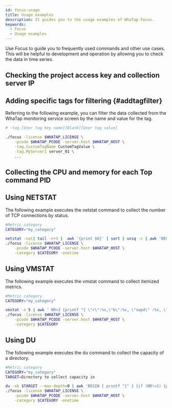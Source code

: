 ```yaml
---
id: focus-usage
title: Usage examples
description: It guides you to the usage examples of WhaTap Focus.
keywords:
  - Focus
  - Usage examples
---
```


Use Focus to guide you to frequently used commands and other use cases. This will be helpful to development and operation by allowing you to check the data in time series.

## Checking the project access key and collection server IP


<Checkpakip />

## Adding specific tags for filtering {#addtagfilter}

Referring to the following example, you can filter the data collected from the WhaTap monitoring service screen by the name and value for the tag.

```bash title="SH" showLineNumbers {5,6}
# -tag.[User tag key name][Blank][User tag value]

./focus -license $WHATAP_LICENSE \
    -pcode $WHATAP_PCODE -server.host $WHATAP_HOST \
    -tag.CustomTagName CustomTagValue \
    -tag.MyServer1 server_01 \
    ...
```

## Collecting the CPU and memory for each Top command PID


<Topcollectcpumemory />

## Using NETSTAT

The following example executes the netstat command to collect the number of TCP connections by status.

```bash title='Linux Shell'
#Metric category
CATEGORY="my_category"

netstat -nat| tail -n+3 |  awk '{print $6}' | sort | uniq -c | awk 'BEGIN { printf "{" } {if (NR!=1) {printf ", "}}{printf "\"%s\":%s",$2,$1} END { print "}" }' | \
./focus -license $WHATAP_LICENSE \
    -pcode $WHATAP_PCODE -server.host $WHATAP_HOST \
    -category $CATEGORY -onetime
```

## Using VMSTAT

The following example executes the vmstat command to collect itemized metrics.

```bash title='Linux Shell'
#Metric category
CATEGORY="my_category"

vmstat -n 5 | awk ' NR>2 {printf "{ \"r\":%s,\"b\":%s, \"swpd\" :%s, \"free\" :%s, \"buff\" :%s, \"cache\" :%s, \"si\" :%s, \"so\":%s, \"bi\" :%s, \"bo\" :%s,  \"in\" :%s,  \"cs\":%s, \"us\":%s, \"sy\":%s, \"id\":%s, \"wa\":%s, \"st\" :%s }\n", $1,$2, $3,$4, $5,$6, $7,$8, $9,$10, $11,$12, $13,$14, $15,$16,$17}\n' | \
./focus -license $WHATAP_LICENSE \
    -pcode $WHATAP_PCODE -server.host $WHATAP_HOST \
    -category $CATEGORY
```

## Using DU

The following example executes the du command to collect the capacity of a directory.

```bash title='Linux Shell'
#Metric category
CATEGORY="my_category"
TARGET=Directory to collect capacity in

du -sb $TARGET --max-depth=0 | awk 'BEGIN { printf "{" } {if (NR!=1) {printf ", "}}{printf "\"%s\":%s",$2,$1} END { print "}" }' | \
./focus -license $WHATAP_LICENSE \
    -pcode $WHATAP_PCODE -server.host $WHATAP_HOST \
    -category $CATEGORY -onetime
```
